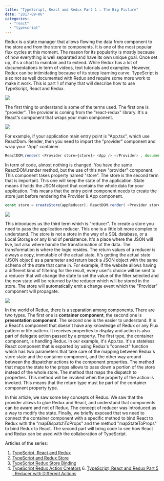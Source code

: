 ```yaml
---
title: "TypeScript, React and Redux Part 1 : The Big Picture"
date: "2017-09-06"
categories: 
  - "react"
  - "typescript"
---
```


Redux is a state manager that allows flowing the data from component to the store and from the store to components. It is one of the most popular flux cycles at this moment. The reason for its popularity is mostly because of how everything is well separated and have its own unique goal. Once set up, it's a chart to maintain and to extend. While Redux has a lot of documentations in term of videos, text tutorials and examples. However, Redux can be intimidating because of its steep learning curve. TypeScript is also not as well documented with Redux and require some more work to make it work. This is part 1 of many that will describe how to use TypeScript, React and Redux.

![](images/SimplifiedReactReduxCycle-1024x406.png)

The first thing to understand is some of the terms used. The first one is "provider". The provider is coming from the "react-redux" library. It's a React's component that wraps your main component.

![](images/SimplifiedReactRedux-1024x578.png)

For example, if your application main entry point is "App.tsx", which use ReactDom. Render, then you need to import the "provider" component and wrap your "App" container.

```typescript
ReactDOM.render( <Provider store={store}> <App /> </Provider> , document.getElementById("main")); 
``` 


In term of code, almost nothing is changed. You have the same ReactDOM.render method, but the use of this new "provider" component. This component takes property named "store". The store is the second term that is important. This one will keep the state of the application. State means it holds the JSON object that contains the whole data for your application. This means that the entry point component needs to create the store just before rendering the Provider & App component.

```typescript
const store = createStore(appReducer); ReactDOM.render( <Provider store={store}> <App /> </Provider> , document.getElementById("main")); 
``` 


![](images/ReduxDispatchToStore-1-1024x256.png)

This introduces us the third term which is "reducer". To create a store you need to pass the application reducer. This one is a little bit more complex to understand. The store is not a store in the way of a SQL database, or a Local Storage or any kind of persistence. It's a place where the JSON will live, but also where handle the transformation of the data. The transformation is where the logic resides. The return values of a reducer is always a copy, immutable of the actual state. It's getting the actual state (JSON object) as a parameter and return back a JSON object with the same schema of the state that came in. For example, if the website allows having a different kind of filtering for the result, every user's choice will be sent to a reducer that will change the state to set the value of the filter selected and the new state will be returned by the reducer which will be stored in the store. The store will automatically emit a change event which the "Provider" component will propagate.

![](images/ReduxStateContainerComponentDispatch-1-1024x400.png)

In the world of Redux, there is a separation among components. There are two types. The first one is **container component**, the second one is **presentation component**. The second one is the easier to understand. It is a React's component that doesn't have any knowledge of Redux or any Flux pattern or life pattern. It receives properties to display and action is also part of delegate action passed by a property. The first type, the container component, is handling Redux. In our example, it's App.tsx. It's a stateless React component that is exported by using Redux's "connect" function which has two parameters that take care of the mapping between Redux's store state and the container component, and the other way around between the dispatcher actions to the component properties. The method that maps the state to the props allows to pass down a portion of the store instead of the whole store. The method that maps the dispatch to properties. This method will be invoked when the property of the action is invoked. This means that the return type must be part of the container component property type.

In this article, we saw some key concepts of Redux. We saw that the provider allows to glue Redux and React, and understand that components can be aware and not of Redux. The concept of reducer was introduced as a way to modify the state. Finally, we briefly exposed that we need to connect the container component with a specific method to bind React to Redux with the "mapDispatchToProps" and the method "mapStateToProps" to bind Redux to React. The second part will bring code to see how React and Redux can be used with the collaboration of TypeScript.

Articles of the series:

1. [TypeScript, React and Redux](http://patrickdesjardins.com/blog/typescript-react-and-redux-part-1-the-big-picture)
2. [TypeScript and Redux Store](http://patrickdesjardins.com/blog/typescript-react-and-redux-part-2-creating-the-store-and-the-reducer)
3. [TypeScript Redux Store Binding](http://patrickdesjardins.com/blog/typescript-react-and-redux-part-3-binding-the-store-and-component)
4. [TypeScript Redux Action Creators](http://patrickdesjardins.com/blog/typescript-react-and-redux-part-4-multiple-returns-from-action-creator)
[](http://patrickdesjardins.com/blog/typescript-react-and-redux-part-4-multiple-returns-from-action-creator)6. [](http://patrickdesjardins.com/blog/typescript-react-and-redux-part-4-multiple-returns-from-action-creator)[TypeScript, React and Redux Part 5 : Reducer with Different Actions](http://patrickdesjardins.com/blog/typescript-react-and-redux-part-5-reducer-with-different-actions)
[](http://patrickdesjardins.com/blog/typescript-react-and-redux-part-5-reducer-with-different-actions)
